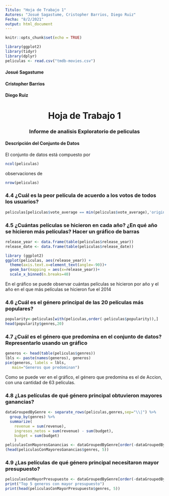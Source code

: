 ```yaml
---
Titulo: "Hoja de Trabajo 1"
Autores: "Josué Sagastume, Cristopher Barrios, Diego Ruiz"
Fecha: "8/2/2021"
output: html_document
---
```


```r
knitr::opts_chunk$set(echo = TRUE)
```

```r
library(ggplot2)
library(tidyr)
library(dplyr)
peliculas <- read.csv("tmdb-movies.csv")  
```

#### Josué Sagastume
#### Cristopher Barrios
#### Diego Ruiz

<div style="text-align: center"> 
<h1>Hoja de Trabajo 1</h1>  
### Informe de analisis Exploratorio de peliculas
</div style="text-align: center">

#### Descripción del Conjunto de Datos  
El conjunto de datos está compuesto por  
```r
ncol(peliculas)
```
observaciones de
```r
nrow(peliculas)
```

### 4.4 ¿Cuál es la peor película de acuerdo a los votos de todos los usuarios?

```r
peliculas[peliculas$vote_average == min(peliculas$vote_average),'original_title']
```

### 4.5 ¿Cuántas películas se hicieron en cada año? ¿En qué año se hicieron más películas? Hacer un gráfico de barras 

```r
release_year <- data.frame(table(peliculas$release_year))
release_date <- data.frame(table(peliculas$release_date))

library (ggplot2)
ggplot(peliculas, aes(release_year)) +
  theme(axis.text.x=element_text(angle=-90))+
  geom_bar(mapping = aes(x=release_year))+
  scale_x_binned(n.breaks=40)  
```

En el gráfico se puede observar cuántas películas se hicieron por año y el año en el que más películas se hicieron fue el 2014

### 4.6 ¿Cuál es el género principal de las 20 películas más populares?

```r
popularity<-peliculas[with(peliculas,order(-peliculas$popularity)),]
head(popularity$genres,20)

```


### 4.7 ¿Cuál es el género que predomina en el conjunto de datos? Representarlo usando un gráfico 

```r
generos <- head(table(peliculas$genres))
lbls <- paste(names(generos), generos)
pie(generos, labels = lbls,
   main="Generos que predominan")
```

Como se puede ver en el gráfico, el género que predomina es el de Accion, con una cantidad de 63 películas.

### 4.8 ¿Las películas de qué género principal obtuvieron mayores ganancias?

```r
dataGroupedByGenre <- separate_rows(peliculas,genres,sep="\\|") %>%
  group_by(genres) %>%
  summarize(
    revenue = sum(revenue),
    ingresos_netos = sum(revenue) - sum(budget),
    budget = sum(budget)
    )
peliculasConMayoresGanancias <- dataGroupedByGenre[order(-dataGroupedByGenre$ingresos_netos),]
(head(peliculasConMayoresGanancias$genres, 5))
```


### 4.9  ¿Las películas de qué género principal necesitaron mayor presupuesto?

```r
peliculasConMayorPresupuesto <- dataGroupedByGenre[order(-dataGroupedByGenre$budget),]
print("Top 5 generos con mayor presupuesto")
print(head(peliculasConMayorPresupuesto$genres, 5))
```


